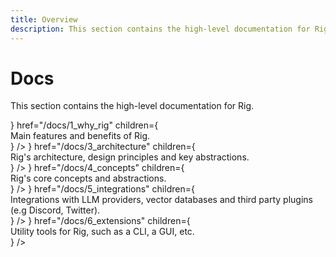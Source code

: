 ```yaml
---
title: Overview
description: This section contains the high-level documentation for Rig.
---
```



# Docs

This section contains the high-level documentation for Rig.

<Cards>
    <Cards.Card
    title="Why Rig?"
    icon={<CircleHelp />}
    href="/docs/1_why_rig"
        children={    <div style={{ fontSize: '0.9em', color: '#666', whiteSpace: 'normal', wordWrap: 'break-word' }}>
        Main features and benefits of Rig.
        </div>
    }
    />
    <Cards.Card
    title="Architecture"
    icon={<Landmark />}
    href="/docs/3_architecture"
    children={    <div style={{ fontSize: '0.9em', color: '#666', whiteSpace: 'normal', wordWrap: 'break-word' }}>
        Rig's architecture, design principles and key abstractions.
        </div>
    }
    />
    <Cards.Card
    title="Concepts"
    icon={<Plug />}
    href="/docs/4_concepts"
    children={    <div style={{ fontSize: '0.9em', color: '#666', whiteSpace: 'normal', wordWrap: 'break-word' }}>
        Rig's core concepts and abstractions.
        </div>
    }
    />
    <Cards.Card
    title="Integrations"
    icon={<Plug />}
    href="/docs/5_integrations"
    children={    <div style={{ fontSize: '0.9em', color: '#666', whiteSpace: 'normal', wordWrap: 'break-word' }}>
        Integrations with LLM providers, vector databases and third party plugins (e.g Discord, Twitter).
        </div>
    }
    />
    <Cards.Card
    title="Utility tools"
    icon={<Plug />}
    href="/docs/6_extensions"
    children={    <div style={{ fontSize: '0.9em', color: '#666', whiteSpace: 'normal', wordWrap: 'break-word' }}>
        Utility tools for Rig, such as a CLI, a GUI, etc.
        </div>
    }
    />
</Cards>

